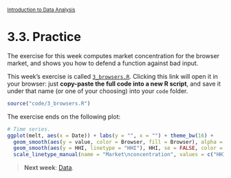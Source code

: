 <style>@import url(style.css);</style>
<small>[Introduction to Data Analysis](index.html)</small>

# 3.3. Practice

The exercise for this week computes market concentration for the browser market, and shows you how to defend a function against bad input.

This week's exercise is called [`3_browsers.R`](3_browsers.R). Clicking this link will open it in your browser: just __copy-paste the full code into a new R script__, and save it under that name (or one of your choosing) into your `code` folder.

```r
source("code/3_browsers.R")
```

The exercise ends on the following plot:

```r
# Time series.
ggplot(melt, aes(x = Date)) + labs(y = "", x = "") + theme_bw(16) +
  geom_smooth(aes(y = value, color = Browser, fill = Browser), alpha = .2) + 
  geom_smooth(aes(y = HHI, linetype = "HHI"), HHI, se = FALSE, color = "black") +
  scale_linetype_manual(name = "Market\nconcentration", values = c("HHI" = "dashed"))
```

> __Next week__: [Data](040_data.html).
